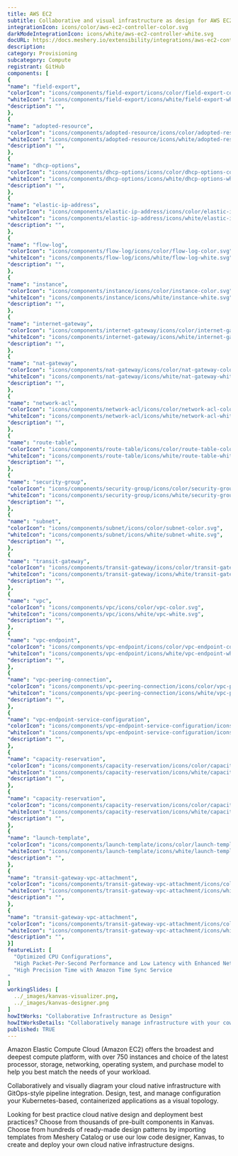 ```yaml
---
title: AWS EC2
subtitle: Collaborative and visual infrastructure as design for AWS EC2
integrationIcon: icons/color/aws-ec2-controller-color.svg
darkModeIntegrationIcon: icons/white/aws-ec2-controller-white.svg
docURL: https://docs.meshery.io/extensibility/integrations/aws-ec2-controller
description: 
category: Provisioning
subcategory: Compute
registrant: GitHub
components: [
{
"name": "field-export",
"colorIcon": "icons/components/field-export/icons/color/field-export-color.svg",
"whiteIcon": "icons/components/field-export/icons/white/field-export-white.svg",
"description": "",
},
{
"name": "adopted-resource",
"colorIcon": "icons/components/adopted-resource/icons/color/adopted-resource-color.svg",
"whiteIcon": "icons/components/adopted-resource/icons/white/adopted-resource-white.svg",
"description": "",
},
{
"name": "dhcp-options",
"colorIcon": "icons/components/dhcp-options/icons/color/dhcp-options-color.svg",
"whiteIcon": "icons/components/dhcp-options/icons/white/dhcp-options-white.svg",
"description": "",
},
{
"name": "elastic-ip-address",
"colorIcon": "icons/components/elastic-ip-address/icons/color/elastic-ip-address-color.svg",
"whiteIcon": "icons/components/elastic-ip-address/icons/white/elastic-ip-address-white.svg",
"description": "",
},
{
"name": "flow-log",
"colorIcon": "icons/components/flow-log/icons/color/flow-log-color.svg",
"whiteIcon": "icons/components/flow-log/icons/white/flow-log-white.svg",
"description": "",
},
{
"name": "instance",
"colorIcon": "icons/components/instance/icons/color/instance-color.svg",
"whiteIcon": "icons/components/instance/icons/white/instance-white.svg",
"description": "",
},
{
"name": "internet-gateway",
"colorIcon": "icons/components/internet-gateway/icons/color/internet-gateway-color.svg",
"whiteIcon": "icons/components/internet-gateway/icons/white/internet-gateway-white.svg",
"description": "",
},
{
"name": "nat-gateway",
"colorIcon": "icons/components/nat-gateway/icons/color/nat-gateway-color.svg",
"whiteIcon": "icons/components/nat-gateway/icons/white/nat-gateway-white.svg",
"description": "",
},
{
"name": "network-acl",
"colorIcon": "icons/components/network-acl/icons/color/network-acl-color.svg",
"whiteIcon": "icons/components/network-acl/icons/white/network-acl-white.svg",
"description": "",
},
{
"name": "route-table",
"colorIcon": "icons/components/route-table/icons/color/route-table-color.svg",
"whiteIcon": "icons/components/route-table/icons/white/route-table-white.svg",
"description": "",
},
{
"name": "security-group",
"colorIcon": "icons/components/security-group/icons/color/security-group-color.svg",
"whiteIcon": "icons/components/security-group/icons/white/security-group-white.svg",
"description": "",
},
{
"name": "subnet",
"colorIcon": "icons/components/subnet/icons/color/subnet-color.svg",
"whiteIcon": "icons/components/subnet/icons/white/subnet-white.svg",
"description": "",
},
{
"name": "transit-gateway",
"colorIcon": "icons/components/transit-gateway/icons/color/transit-gateway-color.svg",
"whiteIcon": "icons/components/transit-gateway/icons/white/transit-gateway-white.svg",
"description": "",
},
{
"name": "vpc",
"colorIcon": "icons/components/vpc/icons/color/vpc-color.svg",
"whiteIcon": "icons/components/vpc/icons/white/vpc-white.svg",
"description": "",
},
{
"name": "vpc-endpoint",
"colorIcon": "icons/components/vpc-endpoint/icons/color/vpc-endpoint-color.svg",
"whiteIcon": "icons/components/vpc-endpoint/icons/white/vpc-endpoint-white.svg",
"description": "",
},
{
"name": "vpc-peering-connection",
"colorIcon": "icons/components/vpc-peering-connection/icons/color/vpc-peering-connection-color.svg",
"whiteIcon": "icons/components/vpc-peering-connection/icons/white/vpc-peering-connection-white.svg",
"description": "",
},
{
"name": "vpc-endpoint-service-configuration",
"colorIcon": "icons/components/vpc-endpoint-service-configuration/icons/color/vpc-endpoint-service-configuration-color.svg",
"whiteIcon": "icons/components/vpc-endpoint-service-configuration/icons/white/vpc-endpoint-service-configuration-white.svg",
"description": "",
},
{
"name": "capacity-reservation",
"colorIcon": "icons/components/capacity-reservation/icons/color/capacity-reservation-color.svg",
"whiteIcon": "icons/components/capacity-reservation/icons/white/capacity-reservation-white.svg",
"description": "",
},
{
"name": "capacity-reservation",
"colorIcon": "icons/components/capacity-reservation/icons/color/capacity-reservation-color.svg",
"whiteIcon": "icons/components/capacity-reservation/icons/white/capacity-reservation-white.svg",
"description": "",
},
{
"name": "launch-template",
"colorIcon": "icons/components/launch-template/icons/color/launch-template-color.svg",
"whiteIcon": "icons/components/launch-template/icons/white/launch-template-white.svg",
"description": "",
},
{
"name": "transit-gateway-vpc-attachment",
"colorIcon": "icons/components/transit-gateway-vpc-attachment/icons/color/transit-gateway-vpc-attachment-color.svg",
"whiteIcon": "icons/components/transit-gateway-vpc-attachment/icons/white/transit-gateway-vpc-attachment-white.svg",
"description": "",
},
{
"name": "transit-gateway-vpc-attachment",
"colorIcon": "icons/components/transit-gateway-vpc-attachment/icons/color/transit-gateway-vpc-attachment-color.svg",
"whiteIcon": "icons/components/transit-gateway-vpc-attachment/icons/white/transit-gateway-vpc-attachment-white.svg",
"description": "",
}]
featureList: [
  "Optimized CPU Configurations",
  "High Packet-Per-Second Performance and Low Latency with Enhanced Networking",
  "High Precision Time with Amazon Time Sync Service
"
]
workingSlides: [
  ../_images/kanvas-visualizer.png,
  ../_images/kanvas-designer.png
]
howItWorks: "Collaborative Infrastructure as Design"
howItWorksDetails: "Collaboratively manage infrastructure with your coworkers synchronously sharing the same designs."
published: TRUE
---
```

<p>
Amazon Elastic Compute Cloud (Amazon EC2) offers the broadest and deepest compute platform, with over 750 instances and choice of the latest processor, storage, networking, operating system, and purchase model to help you best match the needs of your workload. 
</p>
<p>
    Collaboratively and visually diagram your cloud native infrastructure with GitOps-style pipeline integration. Design, test, and manage configuration your Kubernetes-based, containerized applications as a visual topology.
</p>
<p>
    Looking for best practice cloud native design and deployment best practices? Choose from thousands of pre-built components in Kanvas. Choose from hundreds of ready-made design patterns by importing templates from Meshery Catalog or use our low code designer, Kanvas, to create and deploy your own cloud native infrastructure designs.
</p>
